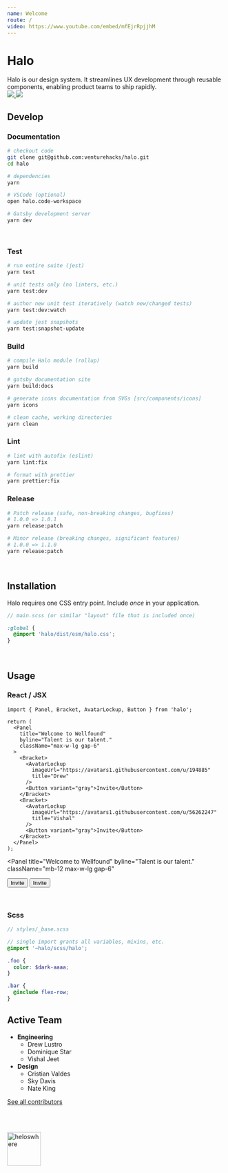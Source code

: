 ```yaml
---
name: Welcome
route: /
video: https://www.youtube.com/embed/mfEjrRpjjhM
---
```



# Halo

<Bracket className="mb-8 max-w-2xl gap-6">
  <div>
    Halo is our design system. It streamlines UX development through reusable
    components, enabling product teams to ship rapidly.
  </div>
  <div className="flex-none">
    <a target="_blank" href="https://buildkite.com/angellist/halo">
      <img src="https://badge.buildkite.com/71f435fbeaf326479fce6ce41959cf3c7376de8d29367666a7.svg?branch=master" />
    </a>
    <a
      target="_blank"
      href="https://app.netlify.com/sites/halo-design-system/deploys"
    >
      <img
        src="https://api.netlify.com/api/v1/badges/87d1d78b-b9dc-440b-ba5a-90f89afce587/deploy-status"
        style={{ maxWidth: '88px' }}
      />
    </a>
  </div>
</Bracket>

## Develop

### Documentation

```bash
# checkout code
git clone git@github.com:venturehacks/halo.git
cd halo

# dependencies
yarn

# VSCode (optional)
open halo.code-workspace

# Gatsby development server
yarn dev
```

&nbsp;

### Test

```bash
# run entire suite (jest)
yarn test

# unit tests only (no linters, etc.)
yarn test:dev

# author new unit test iteratively (watch new/changed tests)
yarn test:dev:watch

# update jest snapshots
yarn test:snapshot-update
```

### Build

```bash
# compile Halo module (rollup)
yarn build

# gatsby documentation site
yarn build:docs

# generate icons documentation from SVGs [src/components/icons]
yarn icons

# clean cache, working directories
yarn clean
```

### Lint

```bash
# lint with autofix (eslint)
yarn lint:fix

# format with prettier
yarn prettier:fix
```

### Release

```bash
# Patch release (safe, non-breaking changes, bugfixes)
# 1.0.0 => 1.0.1
yarn release:patch

# Minor release (breaking changes, significant features)
# 1.0.0 => 1.1.0
yarn release:patch
```

&nbsp;

## Installation

Halo requires one CSS entry point. Include _once_ in your application.

```scss
// main.scss (or similar "layout" file that is included once)

:global {
  @import 'halo/dist/esm/halo.css';
}
```

&nbsp;

## Usage

### React / JSX

```tsx
import { Panel, Bracket, AvatarLockup, Button } from 'halo';

return (
  <Panel
    title="Welcome to Wellfound"
    byline="Talent is our talent."
    className="max-w-lg gap-6"
  >
    <Bracket>
      <AvatarLockup
        imageUrl="https://avatars1.githubusercontent.com/u/194885"
        title="Drew"
      />
      <Button variant="gray">Invite</Button>
    </Bracket>
    <Bracket>
      <AvatarLockup
        imageUrl="https://avatars1.githubusercontent.com/u/56262247"
        title="Vishal"
      />
      <Button variant="gray">Invite</Button>
    </Bracket>
  </Panel>
);
```

<Panel
  title="Welcome to Wellfound"
  byline="Talent is our talent."
  className="mb-12 max-w-lg gap-6"
>
  <Bracket>
    <AvatarLockup
      imageUrl="https://avatars1.githubusercontent.com/u/194885"
      title="Drew"
    />
    <Button variant="gray">Invite</Button>
  </Bracket>
  <Bracket>
    <AvatarLockup
      imageUrl="https://avatars1.githubusercontent.com/u/56262247"
      title="Vishal"
    />
    <Button variant="gray">Invite</Button>
  </Bracket>
</Panel>

&nbsp;

### Scss

```scss
// styles/_base.scss

// single import grants all variables, mixins, etc.
@import '~halo/scss/halo';

.foo {
  color: $dark-aaaa;
}

.bar {
  @include flex-row;
}
```

## Active Team

- **Engineering**
  - Drew Lustro
  - Dominique Star
  - Vishal Jeet
- **Design**
  - Cristian Valdes
  - Sky Davis
  - Nate King

[See all contributors](https://github.com/venturehacks/halo/graphs/contributors)

<br />
<br />

<img
  src="https://user-images.githubusercontent.com/194885/54588593-b2a26580-49e0-11e9-99c2-8a702f69747a.gif"
  width="78"
  alt="heloswhere"
/>
